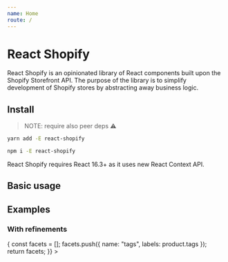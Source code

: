 ```yaml
---
name: Home
route: /
---
```



# React Shopify

React Shopify is an opinionated library of React components built upon the Shopify Storefront API. The purpose of the library is to simplify development of Shopify stores by abstracting away business logic.

## Install

> NOTE: require also peer deps ⚠️

```bash
yarn add -E react-shopify
```

```bash
npm i -E react-shopify
```

React Shopify requires React 16.3+ as it uses new React Context API.

## Basic usage

<Playground>
  <Storefront
    accessToken="078bc5caa0ddebfa89cccb4a1baa1f5c"
    url="https://graphql.myshopify.com/api/graphql"
  >
    <Collection handle="summer-collection" limit={3}>
      <Products />
    </Collection>
  </Storefront>
</Playground>

## Examples

### With refinements

<Playground>
  <Storefront
    accessToken="078bc5caa0ddebfa89cccb4a1baa1f5c"
    url="https://graphql.myshopify.com/api/graphql"
  >
    <Collection handle="summer-collection" limit={3}
      getFacets={product => {
        const facets = [];
        facets.push({
          name: "tags",
          labels: product.tags
        });
        return facets;
      }}
    >
      <RefinementList name="tags" />
      <Products />
    </Collection>
  </Storefront>
</Playground>